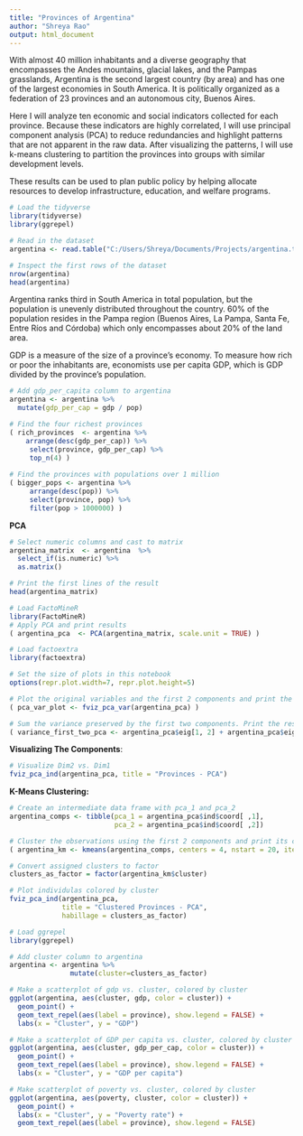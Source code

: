 ---
title: "Provinces of Argentina"
author: "Shreya Rao"
output: html_document
---

With almost 40 million inhabitants and a diverse geography that encompasses the Andes mountains, glacial lakes, and the Pampas grasslands, Argentina is the second largest country (by area) and has one of the largest economies in South America. It is politically organized as a federation of 23 provinces and an autonomous city, Buenos Aires.

Here I will analyze ten economic and social indicators collected for each province. Because these indicators are highly correlated, I will use principal component analysis (PCA) to reduce redundancies and highlight patterns that are not apparent in the raw data. After visualizing the patterns, I will use k-means clustering to partition the provinces into groups with similar development levels.

These results can be used to plan public policy by helping allocate resources to develop infrastructure, education, and welfare programs.

```{r}
# Load the tidyverse
library(tidyverse)
library(ggrepel)

# Read in the dataset
argentina <- read.table("C:/Users/Shreya/Documents/Projects/argentina.txt", sep = ",", header = T)

# Inspect the first rows of the dataset
nrow(argentina)
head(argentina)
```


Argentina ranks third in South America in total population, but the population is unevenly distributed throughout the country. 60% of the population resides in the Pampa region (Buenos Aires, La Pampa, Santa Fe, Entre Ríos and Córdoba) which only encompasses about 20% of the land area.

GDP is a measure of the size of a province's economy. To measure how rich or poor the inhabitants are, economists use per capita GDP, which is GDP divided by the province's population.

```{r}
# Add gdp_per_capita column to argentina
argentina <- argentina %>% 
  mutate(gdp_per_cap = gdp / pop) 

# Find the four richest provinces
( rich_provinces  <- argentina %>% 
    arrange(desc(gdp_per_cap)) %>%
     select(province, gdp_per_cap) %>%
     top_n(4) )
 
# Find the provinces with populations over 1 million
( bigger_pops <- argentina %>% 
     arrange(desc(pop)) %>%
     select(province, pop) %>%
     filter(pop > 1000000) )
```


**PCA**
```{r}
# Select numeric columns and cast to matrix
argentina_matrix  <- argentina  %>% 
  select_if(is.numeric) %>%  
  as.matrix()

# Print the first lines of the result
head(argentina_matrix)
```


```{r}
# Load FactoMineR
library(FactoMineR)
# Apply PCA and print results
( argentina_pca  <- PCA(argentina_matrix, scale.unit = TRUE) )
```


```{r}
# Load factoextra
library(factoextra)

# Set the size of plots in this notebook
options(repr.plot.width=7, repr.plot.height=5)

# Plot the original variables and the first 2 components and print the plot object.
( pca_var_plot <- fviz_pca_var(argentina_pca) )

# Sum the variance preserved by the first two components. Print the result.
( variance_first_two_pca <- argentina_pca$eig[1, 2] + argentina_pca$eig[2, 2] )
```


**Visualizing The Components**:
```{r}
# Visualize Dim2 vs. Dim1
fviz_pca_ind(argentina_pca, title = "Provinces - PCA")
```


**K-Means Clustering:**
```{r}
# Create an intermediate data frame with pca_1 and pca_2
argentina_comps <- tibble(pca_1 = argentina_pca$ind$coord[ ,1],  
                          pca_2 = argentina_pca$ind$coord[ ,2])

# Cluster the observations using the first 2 components and print its contents
( argentina_km <- kmeans(argentina_comps, centers = 4, nstart = 20, iter.max = 50) )
```


```{r}
# Convert assigned clusters to factor
clusters_as_factor = factor(argentina_km$cluster)

# Plot individulas colored by cluster
fviz_pca_ind(argentina_pca, 
             title = "Clustered Provinces - PCA", 
             habillage = clusters_as_factor)
```

```{r}
# Load ggrepel
library(ggrepel)

# Add cluster column to argentina
argentina <- argentina %>%
               mutate(cluster=clusters_as_factor)

# Make a scatterplot of gdp vs. cluster, colored by cluster
ggplot(argentina, aes(cluster, gdp, color = cluster)) +
  geom_point() +
  geom_text_repel(aes(label = province), show.legend = FALSE) +
  labs(x = "Cluster", y = "GDP")
```


```{r}
# Make a scatterplot of GDP per capita vs. cluster, colored by cluster
ggplot(argentina, aes(cluster, gdp_per_cap, color = cluster)) +
  geom_point() +
  geom_text_repel(aes(label = province), show.legend = FALSE) +
  labs(x = "Cluster", y = "GDP per capita")
```


```{r}
# Make scatterplot of poverty vs. cluster, colored by cluster
ggplot(argentina, aes(poverty, cluster, color = cluster)) +
  geom_point() +
  labs(x = "Cluster", y = "Poverty rate") +
  geom_text_repel(aes(label = province), show.legend = FALSE)
```

